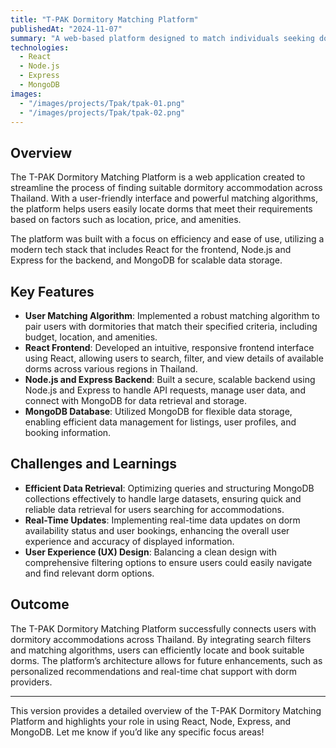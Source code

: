 ```yaml
---
title: "T-PAK Dormitory Matching Platform"
publishedAt: "2024-11-07"
summary: "A web-based platform designed to match individuals seeking dormitory accommodation with available dorms across Thailand. Built using React for the frontend, Node.js and Express for the backend, and MongoDB for data storage."
technologies:
  - React
  - Node.js
  - Express
  - MongoDB
images:
  - "/images/projects/Tpak/tpak-01.png"
  - "/images/projects/Tpak/tpak-02.png"
---
```


## Overview

The T-PAK Dormitory Matching Platform is a web application created to streamline the process of finding suitable dormitory accommodation across Thailand. With a user-friendly interface and powerful matching algorithms, the platform helps users easily locate dorms that meet their requirements based on factors such as location, price, and amenities.

The platform was built with a focus on efficiency and ease of use, utilizing a modern tech stack that includes React for the frontend, Node.js and Express for the backend, and MongoDB for scalable data storage.

## Key Features

- **User Matching Algorithm**: Implemented a robust matching algorithm to pair users with dormitories that match their specified criteria, including budget, location, and amenities.
- **React Frontend**: Developed an intuitive, responsive frontend interface using React, allowing users to search, filter, and view details of available dorms across various regions in Thailand.
- **Node.js and Express Backend**: Built a secure, scalable backend using Node.js and Express to handle API requests, manage user data, and connect with MongoDB for data retrieval and storage.
- **MongoDB Database**: Utilized MongoDB for flexible data storage, enabling efficient data management for listings, user profiles, and booking information.

## Challenges and Learnings

- **Efficient Data Retrieval**: Optimizing queries and structuring MongoDB collections effectively to handle large datasets, ensuring quick and reliable data retrieval for users searching for accommodations.
- **Real-Time Updates**: Implementing real-time data updates on dorm availability status and user bookings, enhancing the overall user experience and accuracy of displayed information.
- **User Experience (UX) Design**: Balancing a clean design with comprehensive filtering options to ensure users could easily navigate and find relevant dorm options.

## Outcome

The T-PAK Dormitory Matching Platform successfully connects users with dormitory accommodations across Thailand. By integrating search filters and matching algorithms, users can efficiently locate and book suitable dorms. The platform’s architecture allows for future enhancements, such as personalized recommendations and real-time chat support with dorm providers.

---

This version provides a detailed overview of the T-PAK Dormitory Matching Platform and highlights your role in using React, Node, Express, and MongoDB. Let me know if you’d like any specific focus areas!
